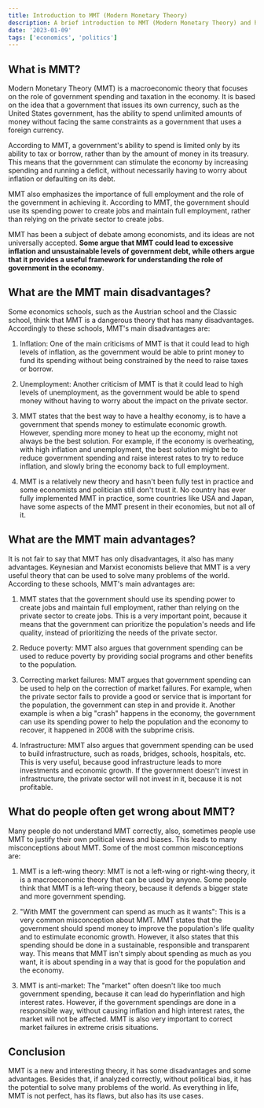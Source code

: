 ```yaml
---
title: Introduction to MMT (Modern Monetary Theory)
description: A brief introduction to MMT (Modern Monetary Theory) and how it can be used to solve some problems of the world. MMT is a very recent theory, and already divides economists and students.
date: '2023-01-09'
tags: ['economics', 'politics']
---
```


## What is MMT?

Modern Monetary Theory (MMT) is a macroeconomic theory that focuses on the role of government spending and taxation in the economy. 
It is based on the idea that a government that issues its own currency, such as the United States government, has the ability
to spend unlimited amounts of money without facing the same constraints as a government that uses a foreign currency.

According to MMT, a government's ability to spend is limited only by its ability to tax or borrow, rather than by the amount of money in its treasury.
This means that the government can stimulate the economy by increasing spending and running a deficit, without necessarily having to worry about inflation or defaulting on its debt.

MMT also emphasizes the importance of full employment and the role of the government in achieving it. According to MMT, 
the government should use its spending power to create jobs and maintain full employment, rather than relying on the private sector to create jobs.

MMT has been a subject of debate among economists, and its ideas are not universally accepted. <b>Some argue that MMT 
could lead to excessive inflation and unsustainable levels of government debt, while others argue that it provides a
useful framework for understanding the role of government in the economy</b>.

## What are the MMT main disadvantages?

Some economics schools, such as the Austrian school and the Classic school, think that MMT is a dangerous theory that has many disadvantages.
Accordingly to these schools, MMT's main disadvantages are:

1. Inflation: One of the main criticisms of MMT is that it could lead to high levels of inflation, as the government 
would be able to print money to fund its spending without being constrained by the need to raise taxes or borrow.

2. Unemployment: Another criticism of MMT is that it could lead to high levels of unemployment, as the government
would be able to spend money without having to worry about the impact on the private sector.

3. MMT states that the best way to have a healthy economy, is to have a government that spends money to estimulate economic
growth. However, spending more money to heat up the economy, might not always be the best solution. For example, if the
economy is overheating, with high inflation and unemployment, the best solution might be to reduce government spending
and raise interest rates to try to reduce inflation, and slowly bring the economy back to full employment.

4. MMT is a relatively new theory and hasn't been fully test in practice and some economists and politician still don't
trust it. No country has ever fully implemented MMT in practice, some countries like USA and Japan, have some aspects of
the MMT present in their economies, but not all of it.

## What are the MMT main advantages?

It is not fair to say that MMT has only disadvantages, it also has many advantages. Keynesian and Marxist economists
believe that MMT is a very useful theory that can be used to solve many problems of the world. According to these
schools, MMT's main advantages are:

1. MMT states that the government should use its spending power to create jobs and maintain full employment, rather than
relying on the private sector to create jobs. This is a very important point, because it means that the government can
prioritize the population's needs and life quality, instead of prioritizing the needs of the private sector.

2. Reduce poverty: MMT also argues that government spending can be used to reduce poverty by providing social programs
and other benefits to the population.

3. Correcting market failures: MMT argues that government spending can be used to help on the correction of market failures. For example,
when the private sector fails to provide a good or service that is important for the population, the government can
step in and provide it. Another example is when a big "crash" happens in the economy, the government can use its spending
power to help the population and the economy to recover, it happened in 2008 with the subprime crisis.

4. Infrastructure: MMT also argues that government spending can be used to build infrastructure, such as roads, bridges,
schools, hospitals, etc. This is very useful, because good infrastructure leads to more investments and economic growth. If
the government doesn't invest in infrastructure, the private sector will not invest in it, because it is not profitable.

## What do people often get wrong about MMT?

Many people do not understand MMT correctly, also, sometimes people use MMT to justify their own political views and biases.
This leads to many misconceptions about MMT. Some of the most common misconceptions are:

1. MMT is a left-wing theory: MMT is not a left-wing or right-wing theory, it is a macroeconomic theory that can be used
by anyone. Some people think that MMT is a left-wing theory, because it defends a bigger state and more government spending.

2. "With MMT the government can spend as much as it wants": This is a very common misconception about MMT. MMT states that
the government should spend money to improve the population's life quality and to estimulate economic growth. However, it
also states that this spending should be done in a sustainable, responsible and transparent way. This means that MMT isn't simply
about spending as much as you want, it is about spending in a way that is good for the population and the economy.

3. MMT is anti-market: The "market" often doesn't like too much government spending, because it can lead do hyperinflation
and high interest rates. However, if the government spendings are done in a responsible way, without causing inflation and
high interest rates, the market will not be affected. MMT is also very important to correct market failures in extreme crisis situations.

## Conclusion

MMT is a new and interesting theory, it has some disadvantages and some advantages. Besides that, if analyzed correctly,
without political bias, it has the potential to solve many problems of the world. As everything in life, MMT is not perfect,
has its flaws, but also has its use cases.